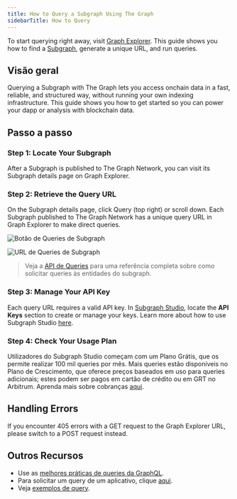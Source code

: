 ```yaml
---
title: How to Query a Subgraph Using The Graph
sidebarTitle: How to Query
---
```


To start querying right away, visit [Graph Explorer](https://thegraph.com/explorer). This guide shows you how to find a [Subgraph](/subgraphs/developing/subgraphs/), generate a unique URL, and run queries.

## Visão geral

Querying a Subgraph with The Graph lets you access onchain data in a fast, reliable, and structured way, without running your own indexing infrastructure. This guide shows you how to get started so you can power your dapp or analysis with blockchain data.

## Passo a passo

### Step 1: Locate Your Subgraph

After a Subgraph is published to The Graph Network, you can visit its Subgraph details page on Graph Explorer.

### Step 2: Retrieve the Query URL

On the Subgraph details page, click Query (top right) or scroll down. Each Subgraph published to The Graph Network has a unique query URL in Graph Explorer to make direct queries.

![Botão de Queries de Subgraph](/img/query-button-screenshot.png)

![URL de Queries de Subgraph](/img/query-url-screenshot.png)

> Veja a [API de Queries](/subgraphs/querying/graphql-api/) para uma referência completa sobre como solicitar queries às entidades do subgraph.

### Step 3: Manage Your API Key

Each query URL requires a valid API key. In [Subgraph Studio](https://thegraph.com/studio), locate the **API Keys** section to create or manage your keys. Learn more about how to use Subgraph Studio [here](/subgraphs/developing/deploying/using-subgraph-studio/).

### Step 4: Check Your Usage Plan

Utilizadores do Subgraph Studio começam com um Plano Grátis, que os permite realizar 100 mil queries por mês. Mais queries estão disponíveis no Plano de Crescimento, que oferece preços baseados em uso para queries adicionais; estes podem ser pagos em cartão de crédito ou em GRT no Arbitrum. Aprenda mais sobre cobranças [aqui](/subgraphs/billing/).

## Handling Errors

If you encounter 405 errors with a GET request to the Graph Explorer URL, please switch to a POST request instead.

## Outros Recursos

- Use as [melhores práticas de queries da GraphQL](/subgraphs/querying/best-practices/).
- Para solicitar um query de um aplicativo, clique [aqui](/subgraphs/querying/from-an-application/).
- Veja [exemplos de query](https://github.com/graphprotocol/query-examples/tree/main).
